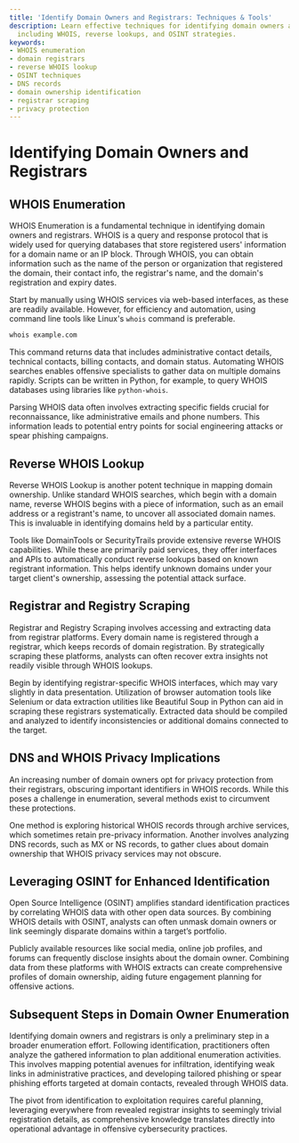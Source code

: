 ```yaml
---
title: 'Identify Domain Owners and Registrars: Techniques & Tools'
description: Learn effective techniques for identifying domain owners and registrars,
  including WHOIS, reverse lookups, and OSINT strategies.
keywords:
- WHOIS enumeration
- domain registrars
- reverse WHOIS lookup
- OSINT techniques
- DNS records
- domain ownership identification
- registrar scraping
- privacy protection
---
```


# Identifying Domain Owners and Registrars

## WHOIS Enumeration

WHOIS Enumeration is a fundamental technique in identifying domain owners and registrars. WHOIS is a query and response protocol that is widely used for querying databases that store registered users' information for a domain name or an IP block. Through WHOIS, you can obtain information such as the name of the person or organization that registered the domain, their contact info, the registrar's name, and the domain's registration and expiry dates.

Start by manually using WHOIS services via web-based interfaces, as these are readily available. However, for efficiency and automation, using command line tools like Linux's `whois` command is preferable. 

```bash
whois example.com
```

This command returns data that includes administrative contact details, technical contacts, billing contacts, and domain status. Automating WHOIS searches enables offensive specialists to gather data on multiple domains rapidly. Scripts can be written in Python, for example, to query WHOIS databases using libraries like `python-whois`.

Parsing WHOIS data often involves extracting specific fields crucial for reconnaissance, like administrative emails and phone numbers. This information leads to potential entry points for social engineering attacks or spear phishing campaigns.

## Reverse WHOIS Lookup

Reverse WHOIS Lookup is another potent technique in mapping domain ownership. Unlike standard WHOIS searches, which begin with a domain name, reverse WHOIS begins with a piece of information, such as an email address or a registrant's name, to uncover all associated domain names. This is invaluable in identifying domains held by a particular entity.

Tools like DomainTools or SecurityTrails provide extensive reverse WHOIS capabilities. While these are primarily paid services, they offer interfaces and APIs to automatically conduct reverse lookups based on known registrant information. This helps identify unknown domains under your target client's ownership, assessing the potential attack surface.

## Registrar and Registry Scraping

Registrar and Registry Scraping involves accessing and extracting data from registrar platforms. Every domain name is registered through a registrar, which keeps records of domain registration. By strategically scraping these platforms, analysts can often recover extra insights not readily visible through WHOIS lookups.

Begin by identifying registrar-specific WHOIS interfaces, which may vary slightly in data presentation. Utilization of browser automation tools like Selenium or data extraction utilities like Beautiful Soup in Python can aid in scraping these registrars systematically. Extracted data should be compiled and analyzed to identify inconsistencies or additional domains connected to the target.

## DNS and WHOIS Privacy Implications

An increasing number of domain owners opt for privacy protection from their registrars, obscuring important identifiers in WHOIS records. While this poses a challenge in enumeration, several methods exist to circumvent these protections.

One method is exploring historical WHOIS records through archive services, which sometimes retain pre-privacy information. Another involves analyzing DNS records, such as MX or NS records, to gather clues about domain ownership that WHOIS privacy services may not obscure.

## Leveraging OSINT for Enhanced Identification

Open Source Intelligence (OSINT) amplifies standard identification practices by correlating WHOIS data with other open data sources. By combining WHOIS details with OSINT, analysts can often unmask domain owners or link seemingly disparate domains within a target’s portfolio.

Publicly available resources like social media, online job profiles, and forums can frequently disclose insights about the domain owner. Combining data from these platforms with WHOIS extracts can create comprehensive profiles of domain ownership, aiding future engagement planning for offensive actions.

## Subsequent Steps in Domain Owner Enumeration

Identifying domain owners and registrars is only a preliminary step in a broader enumeration effort. Following identification, practitioners often analyze the gathered information to plan additional enumeration activities. This involves mapping potential avenues for infiltration, identifying weak links in administrative practices, and developing tailored phishing or spear phishing efforts targeted at domain contacts, revealed through WHOIS data.

The pivot from identification to exploitation requires careful planning, leveraging everywhere from revealed registrar insights to seemingly trivial registration details, as comprehensive knowledge translates directly into operational advantage in offensive cybersecurity practices.